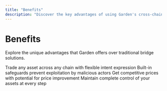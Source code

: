 ```yaml
---
title: "Benefits"
description: "Discover the key advantages of using Garden's cross-chain Bitcoin bridge"
---
```


# Benefits

Explore the unique advantages that Garden offers over traditional bridge solutions.

<CardGroup cols={2}>
  <Card title="Cross-chain Intents" href="/home/fundamentals/benefits/cross-chain-intents">
    Trade any asset across any chain with flexible intent expression
  </Card>
  <Card title="Free Option Protection" href="/home/fundamentals/benefits/free-option-protection">
    Built-in safeguards prevent exploitation by malicious actors
  </Card>
  <Card title="Better Price" href="/home/fundamentals/benefits/better-price">
    Get competitive prices with potential for price improvement
  </Card>
  <Card title="No Custody Risk" href="/home/fundamentals/benefits/no-custody-risk">
    Maintain complete control of your assets at every step
  </Card>
</CardGroup> 